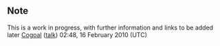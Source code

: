 <article id="26215556" title=Talk:Fried Egg Records>
	<talkpage id="26215556" title="Talk:Fried Egg Records">
{{WikiProject Bristol|class=start|importance=low}}
{{Record Labels| class = |importance= }}

==Note==
This is a work in progress, with further information and links to be added later [[User:Cogoal|Cogoal]] ([[User talk:Cogoal|talk]]) 02:48, 16 February 2010 (UTC)
	</talkpage>
</article>